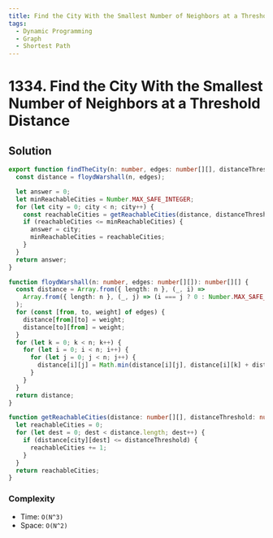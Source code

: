 ```yaml
---
title: Find the City With the Smallest Number of Neighbors at a Threshold Distance
tags:
  - Dynamic Programming
  - Graph
  - Shortest Path
---
```


# 1334. Find the City With the Smallest Number of Neighbors at a Threshold Distance

<Badges>
  <LevelBadge level="medium" />
  <TopicBadge name="Dynamic Programming" slug="dynamic-programming" />
  <TopicBadge name="Graph" slug="graph" />
  <TopicBadge name="Shortest Path" slug="shortest-path" />
</Badges>

## Solution

```typescript filename="solution.ts" copy
export function findTheCity(n: number, edges: number[][], distanceThreshold: number): number {
  const distance = floydWarshall(n, edges);

  let answer = 0;
  let minReachableCities = Number.MAX_SAFE_INTEGER;
  for (let city = 0; city < n; city++) {
    const reachableCities = getReachableCities(distance, distanceThreshold, city);
    if (reachableCities <= minReachableCities) {
      answer = city;
      minReachableCities = reachableCities;
    }
  }
  return answer;
}

function floydWarshall(n: number, edges: number[][]): number[][] {
  const distance = Array.from({ length: n }, (_, i) =>
    Array.from({ length: n }, (_, j) => (i === j ? 0 : Number.MAX_SAFE_INTEGER)),
  );
  for (const [from, to, weight] of edges) {
    distance[from][to] = weight;
    distance[to][from] = weight;
  }
  for (let k = 0; k < n; k++) {
    for (let i = 0; i < n; i++) {
      for (let j = 0; j < n; j++) {
        distance[i][j] = Math.min(distance[i][j], distance[i][k] + distance[k][j]);
      }
    }
  }
  return distance;
}

function getReachableCities(distance: number[][], distanceThreshold: number, city: number) {
  let reachableCities = 0;
  for (let dest = 0; dest < distance.length; dest++) {
    if (distance[city][dest] <= distanceThreshold) {
      reachableCities += 1;
    }
  }
  return reachableCities;
}
```

### Complexity

- Time: `O(N^3)`
- Space: `O(N^2)`

<ProblemLink
  codingSite="leetcode"
  href="https://leetcode.com/problems/find-the-city-with-the-smallest-number-of-neighbors-at-a-threshold-distance"
  title="Find the City With the Smallest Number of Neighbors at a Threshold Distance"
/>
